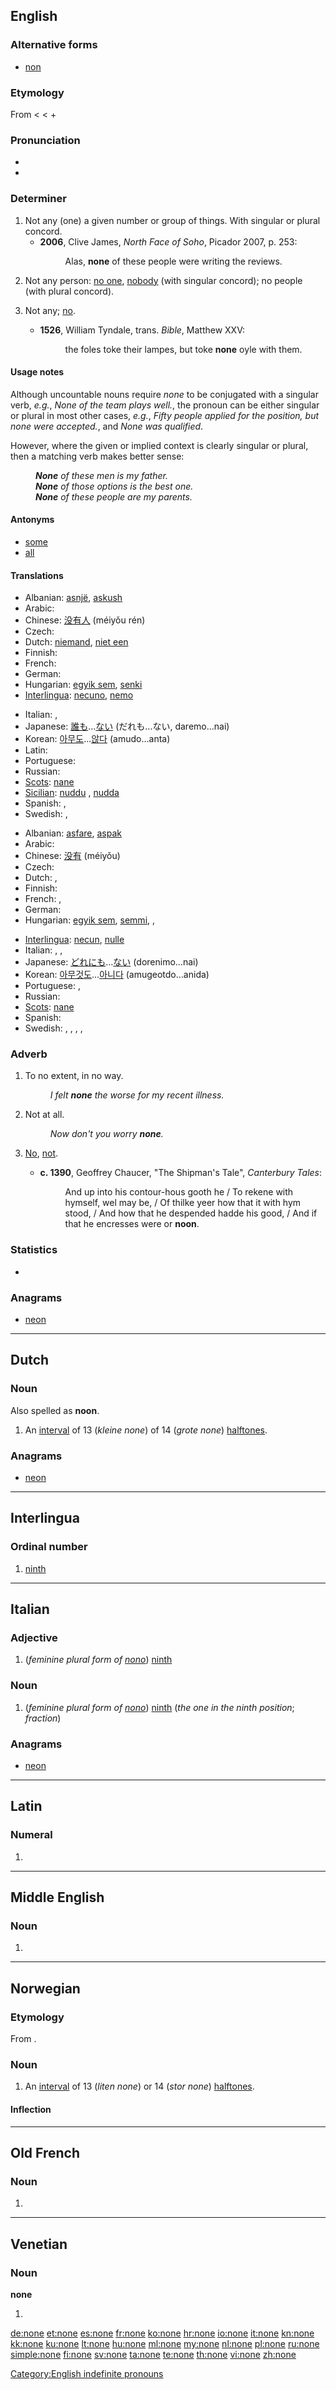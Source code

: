 {{wikipedia|None (disambiguation)}}
{{also|None}}
==English==

===Alternative forms===
* [[non]] {{defdate|11th-17th c.}}

===Etymology===
From {{etyl|enm}} {{term|non|nōn|not one|lang=enm}} < {{etyl|ang}} {{term|nan|nān|not one|lang=ang}} < {{term|ne||not|lang=ang}} + {{term|an|ān|one|lang=ang}}

===Pronunciation===
* {{audio|en-us-none.ogg|Audio (US)}}
* {{homophones|nun}}

===Determiner===
{{wikipedia}}
{{en-det}}

# Not any (one) {{term|of}} a given number or group of things. With singular or plural concord.
#* '''2006''', Clive James, ''North Face of Soho'', Picador 2007, p. 253:
#*: Alas, '''none''' of these people were writing the reviews.
# Not any person: [[no one]], [[nobody]] (with singular concord); no people (with plural concord).
# {{context|now|_|archaic|rare}} Not any; [[no]].
#* '''1526''', William Tyndale, trans. ''Bible'', Matthew XXV:
#*: the foles toke their lampes, but toke '''none''' oyle with them.

====Usage notes====
Although uncountable nouns require ''none'' to be conjugated with a singular verb, ''e.g.'', ''None of the team plays well.'', the pronoun can be either singular or plural in most other cases, ''e.g.'', ''Fifty people applied for the position, but none were accepted.'', and ''None was qualified''.

However, where the given or implied context is clearly singular or plural, then a matching verb makes better sense:
: '''''None''' of these men is my father.''
: '''''None''' of those options is the best one.''
: '''''None''' of these people are my parents.''

====Antonyms====
* [[some]]
* [[all]]

====Translations====
{{trans-top|not any person; no one, nobody}}
* Albanian: [[asnjë]], [[askush]]
* Arabic: {{Arab|[[لا احد]]}} {{IPAchar|(lā ’áħad)}}
* Chinese: [[没有人]] (méiyǒu rén)
* Czech: {{t+|cs|žádný|m}}
* Dutch: [[niemand]], [[niet een]]
* Finnish: {{t+|fi|ei kukaan}}
* French: {{t+|fr|personne}}
* German: {{t+|de|niemand}}
* Hungarian: [[egyik sem]], [[senki]]
* [[Interlingua]]: [[necuno]], [[nemo]]
{{trans-mid}}
* Italian: {{t+|it|nessuno|m}}, {{t-|it|nessuna|f}}
* Japanese: [[誰も]]...[[ない]] (だれも...ない, daremo...nai)
* Korean: [[아무도]]...[[않다]] (amudo...anta)
* Latin: {{t|la|nemo}}
* Portuguese: {{t+|pt|ninguém}}
* Russian: {{t+|ru|никто|tr=niktó}}
* [[Scots]]: [[nane]]
* [[Sicilian]]: [[nuddu]] {{m}}, [[nudda]] {{f}}
* Spanish: {{t+|es|nadie}}, {{t+|es|ninguno}}
* Swedish: {{t+|sv|ingen}} , {{t|sv|inte någon}}
{{trans-bottom}}

{{trans-top|not any}}
* Albanian: [[asfare]], [[aspak]]
* Arabic: {{Arab|[[لا شئ]]}} {{IPAchar|(lā šæy’)}}
* Chinese: [[没有]] (méiyǒu)
* Czech: {{t+|cs|žádný|m}}
* Dutch: {{t+|nl|geen}}, {{t+|nl|niemand}}
* Finnish: {{t-|fi|ei mikään}}
* French: {{t+|fr|aucun|m}}, {{t+|fr|aucune|f}}
* German: {{t+|de|keine}}
* Hungarian: [[egyik sem]], [[semmi]],  {{t|hu|semennyi}},  {{t|hu|sehány}}
{{trans-mid}}
* [[Interlingua]]: [[necun]], [[nulle]]
* Italian: {{t+|it|nessuno|m}}, {{t-|it|nessuna|f}}, {{t+|it|niente}}
* Japanese: [[どれにも]]...[[ない]] (dorenimo...nai)
* Korean: [[아무것도]]...[[아니다]] (amugeotdo...anida)
* Portuguese: {{t+|pt|nenhum|m}}, {{t+|pt|nenhuma|f}}
* Russian: {{t+|ru|никакой|tr=nikakój}}
* [[Scots]]: [[nane]]
* Spanish: {{t+|es|ninguno}}
* Swedish: {{t+|sv|ingen|c}}, {{t|sv|inte någon}}, {{c}}, {{t+|sv|inget|n}}, {{t|sv|inte något|n}}
{{trans-bottom}}

===Adverb===
{{en-adv|-}}

# To no extent, in no way. {{defdate|from 11th c.}}
#: ''I felt '''none''' the worse for my recent illness.''
# Not at all. {{defdate|from 13th c.}}
#: ''Now don't you worry '''none'''.''
# {{obsolete}} [[no|No]], [[not]]. {{defdate|14th-16th c.}}
#* '''c. 1390''', Geoffrey Chaucer, "The Shipman's Tale", ''Canterbury Tales'':
#*: And up into his contour-hous gooth he / To rekene with hymself, wel may be, / Of thilke yeer how that it with hym stood, / And how that he despended hadde his good, / And if that he encresses were or '''noon'''.

===Statistics===
* {{rank|suppose|else|entered|505|none|river|change|happy}}

===Anagrams===
* [[neon#English|neon]]

[[Category:English indefinite pronouns]]

----

==Dutch==

===Noun===
{{nl-noun|g=m|nonen|noontje}}

Also spelled as '''noon'''.

# {{music|lang=nl}} An [[interval]] of 13 (''kleine none'') of 14 (''grote none'') [[halftone]]s.

===Anagrams===
* [[neon#Dutch|neon]]

----

==Interlingua==

===Ordinal number===
{{infl|ia|ordinal number}}

# [[ninth]]

----

==Italian==

===Adjective===
{{infl|it|adjective|g=f|plural}}

# (''feminine plural form of [[nono#Italian|nono]]'') [[ninth]]

===Noun===
{{infl|it|noun|g=f|plural}}

# (''feminine plural form  of [[nono#Italian|nono]]'') [[ninth]] (''the one in the ninth position''; ''fraction'')

===Anagrams===
* [[neon#Italian|neon]]

----

==Latin==

===Numeral===
{{la-num-form|none}}

# {{inflection of|nonus|nonus|voc|m|s|lang=la}}
{{count page|[[Wiktionary:Page count]]}}

----

==Middle English==

===Noun===
{{enm-noun}}

# {{alternative form of|nonne|lang=enm}}

----

==Norwegian==

===Etymology===
From {{etyl|la|no}} {{term|la|nonus}}.

===Noun===
{{infl|no|noun|g=m}}

# {{music|lang=no}} An [[interval]] of 13 (''liten none'') or 14 (''stor none'') [[halftone]]s.

====Inflection====
{{no-noun-infl|nb-class=m1|nn-class=m1|stem=non}}

----

==Old French==

===Noun===
{{infl|fro|noun form|g=f}}

# {{form of|Nominative singular|nonain|lang=fro}}

----

==Venetian==

===Noun===
'''none''' {{f}}

# {{plural of|[[nona]]|lang=vec}}

[[de:none]]
[[et:none]]
[[es:none]]
[[fr:none]]
[[ko:none]]
[[hr:none]]
[[io:none]]
[[it:none]]
[[kn:none]]
[[kk:none]]
[[ku:none]]
[[lt:none]]
[[hu:none]]
[[ml:none]]
[[my:none]]
[[nl:none]]
[[pl:none]]
[[ru:none]]
[[simple:none]]
[[fi:none]]
[[sv:none]]
[[ta:none]]
[[te:none]]
[[th:none]]
[[vi:none]]
[[zh:none]]